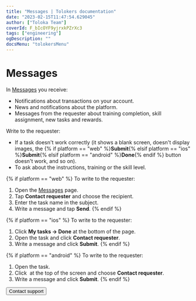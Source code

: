 ```yaml
---
title: "Messages | Tolokers documentation"
date: "2023-02-15T11:47:54.629045"
author: ["Toloka Team"]
coverId: F_bIcOYF9yjrxkPZrXc3
tags: ["engineering"]
ogDescription: ""
docsMenu: "tolokersMenu"
---
```


# Messages

In [Messages](http://toloka.yandex.com/messages) you receive:
- Notifications about transactions on your account.
- News and notifications about the platform.
- Messages from the requester about training completion, skill assignment, new tasks and rewards.

Write to the requester:

- If a task doesn't work correctly (it shows a blank screen, doesn't display images, the {% if platform == "web" %}**Submit**{% elsif platform == "ios" %}**Submit**{% elsif platform == "android" %}**Done**{% endif %} button doesn't work, and so on).
- To ask about the instructions, training or the skill level.

{% if platform == "web" %}
To write to the requester:
1. Open the [Messages](http://toloka.yandex.com/messages) page.
1. Tap **Contact requester** and choose the recipient.
1. Enter the task name in the subject.
1. Write a message and tap **Send**.
   {% endif %}

{% if platform == "ios" %}
To write to the requester:
1. Click **My tasks → Done** at the bottom of the page.
1. Open the task and click **Contact requester**.
1. Write a message and click **Submit**.
   {% endif %}

{% if platform == "android" %}
To write to the requester:
1. Open the task.
1. Click <img src="https://tlk-infra-front.azureedge.net/portal-static/uploaded/images/1676449125825/1676449125825_original_svg.svg" alt="" /> at the top of the screen and choose **Contact requester**.
1. Write a message and click **Submit**.
   {% endif %}

<Button themeColor="light" view="default" size="l" type="link" url="/docs-new/tolokers/troubleshooting/troubleshooting#not_working_properly">Contact support</Button>